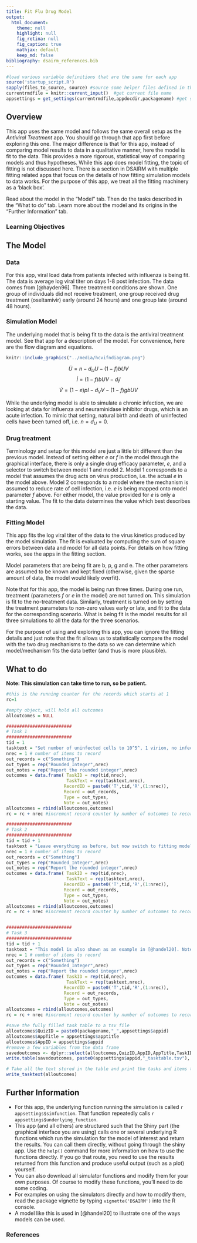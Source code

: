 ---
title: Fit Flu Drug Model 
output:
  html_document:
    theme: null
    highlight: null
    fig_retina: null
    fig_caption: true
    mathjax: default 
    keep_md: false
bibliography: dsairm_references.bib
---


```{r, include = FALSE}
#load various variable definitions that are the same for each app
source('startup_script.R')
sapply(files_to_source, source) #source some helper files defined in the files_to_source variable
currentrmdfile = knitr::current_input()  #get current file name
appsettings = get_settings(currentrmdfile,appdocdir,packagename) #get settings for current app
```



## Overview {#shinytab1}
This app uses the same model and follows the same overall setup as the _Antiviral Treatment_ app. You should go through that app first before exploring this one. 
The major difference is that for this app, instead of comparing model results to data in a qualitative manner, here the model is fit to the data. This provides a more rigorous, statistical way of comparing models and thus hypotheses.
While this app does model fitting, the topic of fitting is not discussed here. There is a section in DSAIRM with multiple fitting related apps that focus on the details of how fitting simulation models to data works. For the purpose of this app, we treat all the fitting machinery as a 'black box'.

Read about the model in the "Model" tab. Then do the tasks described in the "What to do" tab. Learn more about the model and its origins in the "Further Information" tab.



### Learning Objectives




## The Model {#shinytab2}

### Data
For this app, viral load data from patients infected with influenza is being fit. The data is average log viral titer on days 1-8 post infection. The data comes from [@hayden96]. 
Three treatment conditions are shown. One group of individuals did not receive treatment, one group received drug treatment (oseltamivir) early (around 24 hours) and one group late (around 48 hours).


### Simulation Model 
The underlying model that is being fit to the data is the antiviral treatment model. See that app for a description of the model. For convenience, here are the flow diagram and equations. 


```{r fludrugmodel,  fig.cap='',  echo=FALSE, out.width = "70%"}
knitr::include_graphics("../media/hcvifndiagram.png")
```

$$\dot U = n - d_U U - (1-f)bUV$$ 
$$\dot I = (1-f)bUV - d_I I$$
$$\dot V = (1-e)pI - d_V V - (1-f)gbUV$$

While the underlying model is able to simulate a chronic infection, we are looking at data for influenza and neuraminidase inhibitor drugs, which is an acute infection. To mimic that setting, natural birth and death of uninfected cells have been turned off, i.e. $n = d_U = 0$.

### Drug treatment
Terminology and setup for this model are just a little bit different than the previous model. Instead of setting either $e$ or $f$ in the model through the graphical interface, there is only a single drug efficacy parameter, $e$, and a selector to switch between model 1 and model 2. Model 1 corresponds to a model that assumes the drug acts on virus production, i.e. the actual $e$ in the model above. Model 2 corresponds to a model where the mechanism is assumed to reduce rate of cell infection, i.e. $e$ is being mapped onto model parameter $f$ above. For either model, the value provided for $e$ is only a starting value. The fit to the data determines the value which best describes the data.


### Fitting Model
This app fits the log viral titer of the data to the virus kinetics produced by the model simulation. The fit is evaluated by computing the sum of square errors between data and model for all data points. For details on how fitting works, see the apps in the fitting section. 

Model parameters that are being fit are b, p, g and e. The other parameters are assumed to be known and kept fixed (otherwise, given the sparse amount of data, the model would likely overfit).

Note that for this app, the model is being run three times. During one run, treatment (parameters $f$ or $e$ in the model) are not turned on. This simulation is fit to the no-treatment data. Similarly, treatment is turned on by setting the treatment parameters to non-zero values early or late, and fit to the data for the corresponding scenario. What is being fit is the model results for all three simulations to all the data for the three scenarios. 

For the purpose of using and exploring this app, you can ignore the fitting details and just note that the fit allows us to statistically compare the model with the two drug mechanisms to the data so we can determine which model/mechanism fits the data better (and thus is more plausible).


## What to do {#shinytab3}

__Note: This simulation can take time to run, so be patient.__


```{r, echo=FALSE, eval=TRUE}

#this is the running counter for the records which starts at 1 
rc=1

#empty object, will hold all outcomes
alloutcomes = NULL

#########################
# Task 1
#########################
tid = 1
tasktext = "Set number of uninfected cells to 10^5^, 1 virion, no infected cells. Assume that infected cells have an average lifespan of 12 hours and virus of 6 hours (remember to convert this to rates and units in days). Those parameters are fixed and not fitted. Set virus production rate to 10^-2^, infection rate to 10^-2^ and conversion factor to 1. The bounds for these parameters help in the fitting. If you run your fitting routine long enough (which we don't do here), these bounds should not affect the results, just the time it might take to find the best fit. Note that this is the theory, in practice that's not always true. See the fitting section for more on that. For now you can leave them as they are. The one thing you always need to make sure is that the lower bound is positive and the starting value is between the lower and upper bound. Start with drug efficacy at some intermediate level, e.g. 0.5. You don't need to specify bounds here since they are given to be between 0 and 1 and thus hard-coded. I suggest you choose a log scale for the y-axis and plotly as the plot engine. Using plotly allows you to click on the - rather busy - figure and turn on/off specific model components. By turning off all but the virus model fits, things are easier to see. Fit model 1 for 500 iterations. Be patient, this might take a little while. Once done, look at the fit. You can turn off uninfected and infected cells by clicking on their legends in the plotly plot. This way you can see more clearly the data and the model component that is fit to the data, namely virus load. Next, take a look at the numbers below the plot. Those are the estimated values for the parameters at the final iteration of the model (this might or might not be the overall best fit, this is further discussed in the apps in the fitting section). For now, focus on the value for drug efficacy, $e$. You should find it to be 1, i.e. a perfect drug. Next, note the line below. It shows SSR (Sum of Square Residuals) and AICc (Akaike's Information Criterion corrected for small sample size). Again, more information on those is covered in the fitting section. What you should note for now is the value of AICc, which should be -35.93. If you compare models, a smaller value indicates a better model. We'll now compare model 1 we just fit (with mechanism of drug reducing virus production) to model 2."
nrec = 1 # number of items to record
out_records = c("Something")
out_types = rep("Rounded_Integer",nrec)
out_notes = rep("Report the rounded integer",nrec)
outcomes = data.frame( TaskID = rep(tid,nrec),
                       TaskText = rep(tasktext,nrec),
                      RecordID = paste0('T',tid,'R',(1:nrec)),
                      Record = out_records, 
                      Type = out_types, 
                      Note = out_notes)
alloutcomes = rbind(alloutcomes,outcomes)
rc = rc + nrec #increment record counter by number of outcomes to record for this task 

#########################
# Task 2
#########################
tid = tid + 1
tasktext = "Leave everything as before, but now switch to fitting model 2. That model implements the mechanism of drug acting on infection of uninfected cells. Compare both the plot and the AICc value to model 1. Based on that, what do you conclude, does the mechanism in model 1 or model 2 explain the data better?"
nrec = 1 # number of items to record
out_records = c("Something")
out_types = rep("Rounded_Integer",nrec)
out_notes = rep("Report the rounded integer",nrec)
outcomes = data.frame( TaskID = rep(tid,nrec),
                       TaskText = rep(tasktext,nrec),
                      RecordID = paste0('T',tid,'R',(1:nrec)),
                      Record = out_records, 
                      Type = out_types, 
                      Note = out_notes)
alloutcomes = rbind(alloutcomes,outcomes)
rc = rc + nrec #increment record counter by number of outcomes to record for this task 


#########################
# Task 3
#########################
tid = tid + 1
tasktext = "This model is also shown as an example in [@handel20]. Note that the terminology is a bit different, and models 1 and 2 are flipped. You'll see AICc reported in the paper to be lower. That suggests that what you did so far didn't yet produce the best model fit. You can explore a bit more by changing starting conditions, parameter bounds and number of iterations to see if you can get better fits."
nrec = 1 # number of items to record
out_records = c("Something")
out_types = rep("Rounded_Integer",nrec)
out_notes = rep("Report the rounded integer",nrec)
outcomes = data.frame( TaskID = rep(tid,nrec),
                       TaskText = rep(tasktext,nrec),
                      RecordID = paste0('T',tid,'R',(1:nrec)),
                      Record = out_records, 
                      Type = out_types, 
                      Note = out_notes)
alloutcomes = rbind(alloutcomes,outcomes)
rc = rc + nrec #increment record counter by number of outcomes to record for this task 

```



```{r echo=FALSE}
#save the fully filled task table to a tsv file
alloutcomes$QuizID = paste0(packagename,"_",appsettings$appid)
alloutcomes$AppTitle = appsettings$apptitle
alloutcomes$AppID = appsettings$appid
#remove a few variables from the data frame
savedoutcomes <- dplyr::select(alloutcomes,QuizID,AppID,AppTitle,TaskID,TaskText,RecordID,Record,Type,Note)		
write.table(savedoutcomes, paste0(appsettings$appid,"_tasktable.tsv"), append = FALSE, sep = "\t", row.names = F, col.names = TRUE)
```


```{r, echo=FALSE, results='asis'}
# Take all the text stored in the table and print the tasks and items to record
write_tasktext(alloutcomes)
```



## Further Information {#shinytab4}
* For this app, the underlying function running the simulation is called ``r appsettings$simfunction``. That function repeatedly calls ``r appsettings$underlying_function``. 
* This app (and all others) are structured such that the Shiny part (the graphical interface you are using) calls one or several underlying R functions which run the simulation for the model of interest and return the results. You can call them directly, without going through the shiny app. Use the `help()` command for more information on how to use the functions directly. If you go that route, you need to use the results returned from this function and produce useful output (such as a plot) yourself. 
* You can also download all simulator functions and modify them for your own purposes.  Of course to modify these functions, you'll need to do some coding.
* For examples on using the simulators directly and how to modify them, read the package vignette by typing `vignette('DSAIRM')` into the R console.
* A model like this is used in [@handel20] to illustrate one of the ways models can be used.


### References

